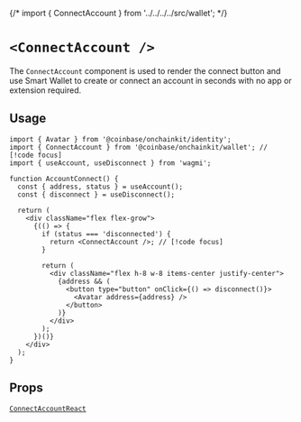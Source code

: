 {/* import { ConnectAccount } from '../../../../src/wallet'; */}

# `<ConnectAccount />`

The `ConnectAccount` component is used to render the connect button and use
Smart Wallet to create or connect an account in seconds with no app or extension required.

## Usage

```tsx
import { Avatar } from '@coinbase/onchainkit/identity';
import { ConnectAccount } from '@coinbase/onchainkit/wallet'; // [!code focus]
import { useAccount, useDisconnect } from 'wagmi';

function AccountConnect() {
  const { address, status } = useAccount();
  const { disconnect } = useDisconnect();

  return (
    <div className="flex flex-grow">
      {(() => {
        if (status === 'disconnected') {
          return <ConnectAccount />; // [!code focus]
        }

        return (
          <div className="flex h-8 w-8 items-center justify-center">
            {address && (
              <button type="button" onClick={() => disconnect()}>
                <Avatar address={address} />
              </button>
            )}
          </div>
        );
      })()}
    </div>
  );
}
```

<App>
  <AccountConnect />
</App>

## Props

[`ConnectAccountReact`](/wallet/types#connectaccountreact)

